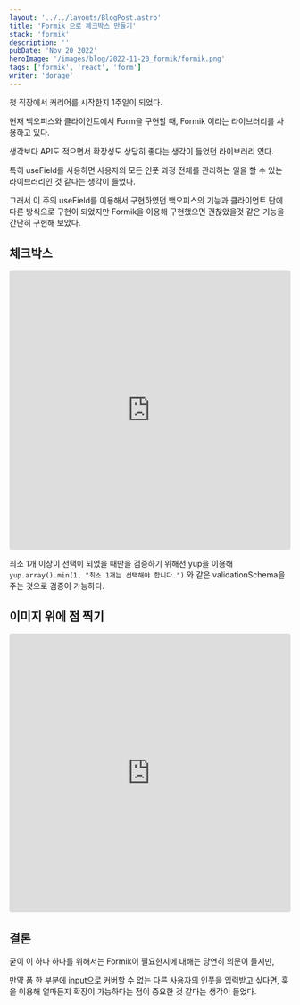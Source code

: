 ```yaml
---
layout: '../../layouts/BlogPost.astro'
title: 'Formik 으로 체크박스 만들기'
stack: 'formik'
description: ''
pubDate: 'Nov 20 2022'
heroImage: '/images/blog/2022-11-20_formik/formik.png'
tags: ['formik', 'react', 'form']
writer: 'dorage'
---
```


첫 직장에서 커리어를 시작한지 1주일이 되었다.

현재 백오피스와 클라이언트에서 Form을 구현할 때, Formik 이라는 라이브러리를 사용하고 있다.

생각보다 API도 적으면서 확장성도 상당히 좋다는 생각이 들었던 라이브러리 였다.

특히 useField를 사용하면 사용자의 모든 인풋 과정 전체를 관리하는 일을 할 수 있는 라이브러리인 것 같다는 생각이 들었다.

그래서 이 주의 useField를 이용해서 구현하였던 백오피스의 기능과 클라이언트 단에 다른 방식으로 구현이 되었지만 Formik을 이용해 구현했으면 괜찮았을것 같은 기능을 간단히 구현해 보았다.

## 체크박스

<iframe
    src="https://codesandbox.io/embed/formik-checkbox-example-forked-f0ipwy?fontsize=14&hidenavigation=1&theme=dark"
    style="width:100%; height:500px; border:0; border-radius: 4px; overflow:hidden;"
    title="Formik checkbox example (forked)"
    allow="accelerometer; ambient-light-sensor; camera; encrypted-media; geolocation; gyroscope; hid; microphone; midi; payment; usb; vr; xr-spatial-tracking"
    sandbox="allow-forms allow-modals allow-popups allow-presentation allow-same-origin allow-scripts"
></iframe>

최소 1개 이상이 선택이 되었을 때만을 검증하기 위해선 yup을 이용해 <code>yup.array().min(1, "최소 1개는 선택해야 합니다.")</code> 와 같은 validationSchema을 주는 것으로 검증이 가능하다.

## 이미지 위에 점 찍기

<iframe
    src="https://codesandbox.io/embed/formik-pin-on-image-33r32s?fontsize=14&hidenavigation=1&theme=dark"
    style="width:100%; height:500px; border:0; border-radius: 4px; overflow:hidden;"
    title="Formik pin on image"
    allow="accelerometer; ambient-light-sensor; camera; encrypted-media; geolocation; gyroscope; hid; microphone; midi; payment; usb; vr; xr-spatial-tracking"
    sandbox="allow-forms allow-modals allow-popups allow-presentation allow-same-origin allow-scripts"
></iframe>

## 결론

굳이 이 하나 하나를 위해서는 Formik이 필요한지에 대해는 당연히 의문이 들지만,

만약 폼 한 부분에 input으로 커버할 수 없는 다른 사용자의 인풋을 입력받고 싶다면, 훅을 이용해 얼마든지 확장이 가능하다는 점이 중요한 것 같다는 생각이 들었다.
